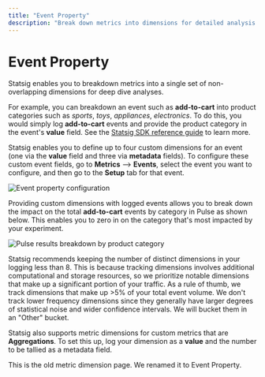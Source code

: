 ```yaml
---
title: "Event Property"
description: "Break down metrics into dimensions for detailed analysis using event properties and metadata fields."
---
```


# Event Property

Statsig enables you to breakdown metrics into a single set of non-overlapping dimensions for deep dive analyses.

For example, you can breakdown an event such as **add-to-cart** into product categories such as _sports_, _toys_, _appliances_, _electronics_. To do this, you would simply log **add-to-cart** events and provide the product category in the event's **value** field. See the [Statsig SDK reference guide](/client/javascript-sdk#event-logging) to learn more.

Statsig enables you to define up to four custom dimensions for an event (one via the **value** field and three via **metadata** fields). To configure these custom event fields, go to **Metrics** --> **Events**, select the event you want to configure, and then go to the **Setup** tab for that event.

<Frame>
  <img src="/images/metrics/event-property-configuration.png" alt="Event property configuration" />
</Frame>

Providing custom dimensions with logged events allows you to break down the impact on the total **add-to-cart** events by category in Pulse as shown below. This enables you to zero in on the category that's most impacted by your experiment.

<Frame>
  <img src="https://user-images.githubusercontent.com/1315028/162332284-259ea614-8cb6-4c9d-aebd-3e41f9092a64.png" alt="Pulse results breakdown by product category" />
</Frame>

Statsig recommends keeping the number of distinct dimensions in your logging less than 8. This is because tracking dimensions involves additional computational and storage resources, so we prioritize notable dimensions that make up a significant portion of your traffic. As a rule of thumb, we track dimensions that make up >5% of your total event volume. We don't track lower frequency dimensions since they generally have larger degrees of statistical noise and wider confidence intervals. We will bucket them in an "Other" bucket.

Statsig also supports metric dimensions for custom metrics that are **Aggregations**. To set this up, log your dimension as a **value** and the number to be tallied as a metadata field.

This is the old metric dimension page. We renamed it to Event Property.
